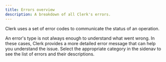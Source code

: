 ```yaml
---
title: Errors overview
description: A breakdown of all Clerk's errors.
---
```


Clerk uses a set of error codes to communicate the status of an operation.

An error's type is not always enough to understand what went wrong. In these cases, Clerk provides a more detailed error message that can help you understand the issue. Select the appropriate category in the sidenav to see the list of errors and their descriptions.

